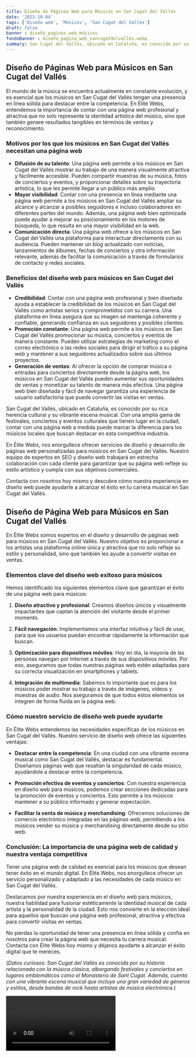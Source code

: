```yaml
---
title: Diseño de Páginas Web para Músicos en San Cugat del Vallés
date: '2023-10-04'
tags: ['Diseño web', 'Músicos', 'San Cugat del Vallés']
draft: false
banner : diseño_paginas_web_músicos
fondoBanner : diseño_pagina_web_sancugatdelvallés.webp
summary: San Cugat del Vallés, ubicado en Cataluña, es conocido por su rica herencia cultural y su vibrante escena musical. Con una amplia gama de festivales, conciertos y eventos culturales que tienen lugar en la ciudad, contar con una página web a medida puede marcar la diferencia para los músicos locales que buscan destacar en esta competitiva industria.
---
```


## **Diseño de Páginas Web para Músicos en San Cugat del Vallés**
  
El mundo de la música se encuentra actualmente en constante evolución, y es esencial que los músicos en San Cugat del Vallés tengan una presencia en línea sólida para destacar entre la competencia. En Élite Webs, entendemos la importancia de contar con una página web profesional y atractiva que no solo represente la identidad artística del músico, sino que también genere resultados tangibles en términos de ventas y reconocimiento.

### **Motivos por los que los músicos en San Cugat del Vallés necesitan una página web**
- **Difusión de su talento**: Una página web permite a los músicos en San Cugat del Vallés mostrar su trabajo de una manera visualmente atractiva y fácilmente accesible. Pueden compartir muestras de su música, fotos de conciertos y eventos, y proporcionar detalles sobre su trayectoria artística, lo que les permite llegar a un público más amplio.
- **Mayor visibilidad**: Contar con una presencia en línea mediante una página web permite a los músicos en San Cugat del Vallés ampliar su alcance y alcanzar a posibles seguidores e incluso colaboradores en diferentes partes del mundo. Además, una página web bien optimizada puede ayudar a mejorar su posicionamiento en los motores de búsqueda, lo que resulta en una mayor visibilidad en la web.
- **Comunicación directa**: Una página web ofrece a los músicos en San Cugat del Vallés una plataforma para interactuar directamente con su audiencia. Pueden mantener un blog actualizado con noticias, lanzamientos de álbumes, fechas de conciertos y otra información relevante, además de facilitar la comunicación a través de formularios de contacto y redes sociales.

### **Beneficios del diseño web para músicos en San Cugat del Vallés**
- **Credibilidad**: Contar con una página web profesional y bien diseñada ayuda a establecer la credibilidad de los músicos en San Cugat del Vallés como artistas serios y comprometidos con su carrera. Una plataforma en línea asegura que su imagen se mantenga coherente y confiable, generando confianza en sus seguidores y posibles clientes.
- **Promoción constante**: Una página web permite a los músicos en San Cugat del Vallés promocionar su música, conciertos y eventos de manera constante. Pueden utilizar estrategias de marketing como el correo electrónico o las redes sociales para dirigir el tráfico a su página web y mantener a sus seguidores actualizados sobre sus últimos proyectos.
- **Generación de ventas**: Al ofrecer la opción de comprar música o entradas para conciertos directamente desde la página web, los músicos en San Cugat del Vallés pueden aumentar sus oportunidades de ventas y monetizar su talento de manera más efectiva. Una página web bien diseñada y fácil de navegar garantiza una experiencia de usuario satisfactoria que puede convertir las visitas en ventas.

San Cugat del Vallés, ubicado en Cataluña, es conocido por su rica herencia cultural y su vibrante escena musical. Con una amplia gama de festivales, conciertos y eventos culturales que tienen lugar en la ciudad, contar con una página web a medida puede marcar la diferencia para los músicos locales que buscan destacar en esta competitiva industria.

En Élite Webs, nos enorgullece ofrecer servicios de diseño y desarrollo de páginas web personalizadas para músicos en San Cugat del Vallés. Nuestro equipo de expertos en SEO y diseño web trabajará en estrecha colaboración con cada cliente para garantizar que su página web refleje su estilo artístico y cumpla con sus objetivos comerciales.

Contacta con nosotros hoy mismo y descubre cómo nuestra experiencia en diseño web puede ayudarte a alcanzar el éxito en tu carrera musical en San Cugat del Vallés.

<GifSeo />

<Cta />

## Diseño de Página Web para Músicos en San Cugat del Vallés

En Élite Webs somos expertos en el diseño y desarrollo de páginas web para músicos en San Cugat del Vallés. Nuestro objetivo es proporcionar a los artistas una plataforma online única y atractiva que no solo refleje su estilo y personalidad, sino que también les ayude a convertir visitas en ventas.

### Elementos clave del diseño web exitoso para músicos

Hemos identificado los siguientes elementos clave que garantizan el éxito de una página web para músicos:

1. **Diseño atractivo y profesional**: Creamos diseños únicos y visualmente impactantes que captan la atención del visitante desde el primer momento.

2. **Fácil navegación**: Implementamos una interfaz intuitiva y fácil de usar, para que los usuarios puedan encontrar rápidamente la información que buscan.

3. **Optimización para dispositivos móviles**: Hoy en día, la mayoría de las personas navegan por Internet a través de sus dispositivos móviles. Por eso, aseguramos que todas nuestras páginas web estén adaptadas para su correcta visualización en smartphones y tablets.

4. **Integración de multimedia**: Sabemos lo importante que es para los músicos poder mostrar su trabajo a través de imágenes, vídeos y muestras de audio. Nos aseguramos de que todos estos elementos se integren de forma fluida en la página web.

### Cómo nuestro servicio de diseño web puede ayudarte

En Élite Webs entendemos las necesidades específicas de los músicos en San Cugat del Vallés. Nuestro servicio de diseño web ofrece las siguientes ventajas:

- **Destacar entre la competencia**: En una ciudad con una vibrante escena musical como San Cugat del Vallés, destacar es fundamental. Diseñamos páginas web que resaltan la singularidad de cada músico, ayudándole a destacar entre la competencia.

- **Promoción efectiva de eventos y conciertos**: Con nuestra experiencia en diseño web para músicos, podemos crear secciones dedicadas para la promoción de eventos y conciertos. Esto permite a los músicos mantener a su público informado y generar expectación.

- **Facilitar la venta de música y merchandising**: Ofrecemos soluciones de comercio electrónico integradas en las páginas web, permitiendo a los músicos vender su música y merchandising directamente desde su sitio web.

### Conclusión: La importancia de una página web de calidad y nuestra ventaja competitiva

Tener una página web de calidad es esencial para los músicos que desean tener éxito en el mundo digital. En Élite Webs, nos enorgullece ofrecer un servicio personalizado y adaptado a las necesidades de cada músico en San Cugat del Vallés.

Destacamos por nuestra experiencia en el diseño web para músicos, nuestra habilidad para fusionar estéticamente la identidad musical de cada artista y la personalidad de la ciudad. Esto nos convierte en la elección ideal para aquellos que buscan una página web profesional, atractiva y efectiva para convertir visitas en ventas.

No pierdas la oportunidad de tener una presencia en línea sólida y confía en nosotros para crear la página web que necesita tu carrera musical. Contacta con Élite Webs hoy mismo y déjanos ayudarte a alcanzar el éxito digital que te mereces.

(_Datos curiosos: San Cugat del Vallés es conocida por su historia relacionada con la música clásica, albergando festivales y conciertos en lugares emblemáticos como el Monasterio de Sant Cugat. Además, cuenta con una vibrante escena musical que incluye una gran variedad de géneros y estilos, desde bandas de rock hasta artistas de música electrónica._)

<Video />

<CtaBot job='Músicos' city='San Cugat del Vallés'/>

<Gmaps query='San Cugat del Vallés+españa+maps' />